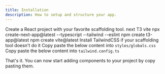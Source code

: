 ```yaml
---
title: Installation
description: How to setup and structure your app.
---
```


<Steps>
  <Step>Create a React project with your favorite scaffolding tool.</Step>
  <Tabs className="mt-2" defaultValue="next">
    <TabsList>
      <TabsTrigger value="next">next</TabsTrigger>
      <TabsTrigger value="t3">T3</TabsTrigger>
      <TabsTrigger value="vite">vite</TabsTrigger>
    </TabsList>
    <TabsContent value="next">
      <CodeCopyBlock className="m-0 py-4">npx create-next-app@latest --typescript --tailwind --eslint</CodeCopyBlock>
    </TabsContent>
    <TabsContent value="t3">
      <CodeCopyBlock className="m-0 py-4">npm create t3-app@latest</CodeCopyBlock>
    </TabsContent>
    <TabsContent value="vite">
      <CodeCopyBlock className="m-0 py-4">npm create vite@latest</CodeCopyBlock>
    </TabsContent>
  </Tabs>
  <Step>
    Install <Link href="https://tailwindcss.com/docs/installation/framework-guides">TailwindCSS</Link> if your
    scaffolding tool doesn't do it
  </Step>
  <Step>
    Copy paste the below content into <Code>styles/globals.css</Code>
  </Step>
  <FileCode language="css" copyable name="./src/styles/globals.css" />
  <Step>
    Copy paste the below content into <Code>tailwind.config.ts</Code>
  </Step>
  <FileCode copyable name="./tailwind.config.ts" />
</Steps>

That's it. You can now start adding components to your project by copy pasting them.

